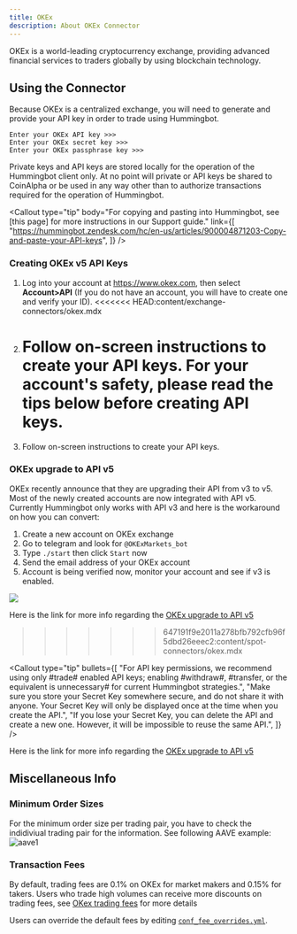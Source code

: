 ```yaml
---
title: OKEx
description: About OKEx Connector
---
```



OKEx is a world-leading cryptocurrency exchange, providing advanced financial services to traders globally by using blockchain technology.

## Using the Connector

Because OKEx is a centralized exchange, you will need to generate and provide your API key in order to trade using Hummingbot.

```
Enter your OKEx API key >>>
Enter your OKEx secret key >>>
Enter your OKEx passphrase key >>>
```

Private keys and API keys are stored locally for the operation of the Hummingbot client only. At no point will private or API keys be shared to CoinAlpha or be used in any way other than to authorize transactions required for the operation of Hummingbot.

<Callout
  type="tip"
  body="For copying and pasting into Hummingbot, see [this page] for more instructions in our Support guide."
  link={[
    "https://hummingbot.zendesk.com/hc/en-us/articles/900004871203-Copy-and-paste-your-API-keys",
  ]}
/>

### Creating OKEx v5 API Keys

1. Log into your account at https://www.okex.com, then select **Account>API** (If you do not have an account, you will have to create one and verify your ID).
   <<<<<<< HEAD:content/exchange-connectors/okex.mdx
2. # Follow on-screen instructions to create your API keys. For your account's safety, please read the tips below before creating API keys.
3. Follow on-screen instructions to create your API keys.

### OKEx upgrade to API v5

OKEx recently announce that they are upgrading their API from v3 to v5. Most of the newly created accounts are now integrated with API v5. Currently Hummingbot only works with API v3 and here is the workaround on how you can convert:

1. Create a new account on OKEx exchange
2. Go to telegram and look for `@OKExMarkets_bot`
3. Type `./start` then click `Start` now
4. Send the email address of your OKEx account
5. Account is being verified now, monitor your account and see if v3 is enabled.

![](/img/okex-api-v5.png)

Here is the link for more info regarding the [OKEx upgrade to API v5](https://www.okex.com/academy/en/complete-guide-to-okex-api-v5-upgrade)

> > > > > > > 647191f9e2011a278bfb792cfb96f5dbd26eeec2:content/spot-connectors/okex.mdx

<Callout
  type="tip"
  bullets={[
    "For API key permissions, we recommend using only #trade# enabled API keys; enabling #withdraw#, #transfer, or the equivalent is unnecessary# for current Hummingbot strategies.",
    "Make sure you store your Secret Key somewhere secure, and do not share it with anyone. Your Secret Key will only be displayed once at the time when you create the API.",
    "If you lose your Secret Key, you can delete the API and create a new one. However, it will be impossible to reuse the same API.",
  ]}
/>

Here is the link for more info regarding the [OKEx upgrade to API v5](https://www.okex.com/academy/en/complete-guide-to-okex-api-v5-upgrade)

## Miscellaneous Info

### Minimum Order Sizes

For the minimum order size per trading pair, you have to check the indidiviual trading pair for the information. See following AAVE example: ![aave1](/img/Okex-min-order.png)

### Transaction Fees

By default, trading fees are 0.1% on OKEx for market makers and 0.15% for takers. Users who trade high volumes can receive more discounts on trading fees, see [OKex trading fees](https://www.okex.com/fees.html) for more details

Users can override the default fees by editing [`conf_fee_overrides.yml`](/operation/override-fees).
